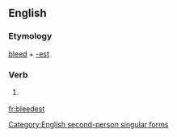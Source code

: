 ==English==

===Etymology===
[[bleed]] + [[-est]]

===Verb===
{{en-verb form}}

# {{context|archaic|lang=en}} {{form of|Second-person singular simple present form|bleed|lang=en}}

[[Category:English second-person singular forms]]

[[fr:bleedest]]